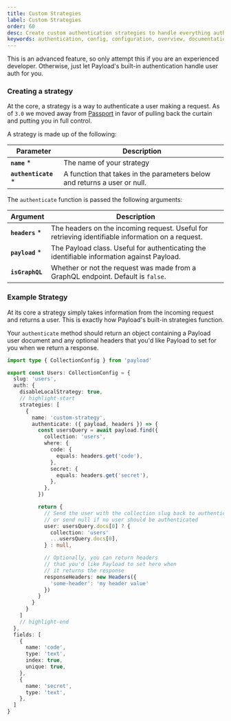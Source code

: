 ```yaml
---
title: Custom Strategies
label: Custom Strategies
order: 60
desc: Create custom authentication strategies to handle everything auth in Payload.
keywords: authentication, config, configuration, overview, documentation, Content Management System, cms, headless, javascript, node, react, nextjs
---
```


<Banner type="warning">
  This is an advanced feature, so only attempt this if you are an experienced developer. Otherwise,
  just let Payload's built-in authentication handle user auth for you.
</Banner>

### Creating a strategy

At the core, a strategy is a way to authenticate a user making a request. As of `3.0` we moved away from [Passport](https://www.passportjs.org) in favor of pulling back the curtain and putting you in full control.

A strategy is made up of the following:

| Parameter             | Description                                                               |
| --------------------- | ------------------------------------------------------------------------- |
| **`name`** \*         | The name of your strategy                                                 |
| **`authenticate`** \* | A function that takes in the parameters below and returns a user or null. |

The `authenticate` function is passed the following arguments:

| Argument         | Description                                                                                       |
| ---------------- | ------------------------------------------------------------------------------------------------- |
| **`headers`** \* | The headers on the incoming request. Useful for retrieving identifiable information on a request. |
| **`payload`** \* | The Payload class. Useful for authenticating the identifiable information against Payload.        |
| **`isGraphQL`**  | Whether or not the request was made from a GraphQL endpoint. Default is `false`.                  |

### Example Strategy

At its core a strategy simply takes information from the incoming request and returns a user. This is exactly how Payload's built-in strategies function.

Your `authenticate` method should return an object containing a Payload user document and any optional headers that you'd like Payload to set for you when we return a response.

```ts
import type { CollectionConfig } from 'payload'

export const Users: CollectionConfig = {
  slug: 'users',
  auth: {
    disableLocalStrategy: true,
    // highlight-start
    strategies: [
      {
        name: 'custom-strategy',
        authenticate: ({ payload, headers }) => {
          const usersQuery = await payload.find({
            collection: 'users',
            where: {
              code: {
                equals: headers.get('code'),
              },
              secret: {
                equals: headers.get('secret'),
              },
            },
          })

          return {
            // Send the user with the collection slug back to authenticate,
            // or send null if no user should be authenticated
            user: usersQuery.docs[0] ? {
              collection: 'users'
              ...usersQuery.docs[0],
            } : null,

            // Optionally, you can return headers
            // that you'd like Payload to set here when
            // it returns the response
            responseHeaders: new Headers({
              'some-header': 'my header value'
            })
          }
        }
      }
    ]
    // highlight-end
  },
  fields: [
    {
      name: 'code',
      type: 'text',
      index: true,
      unique: true,
    },
    {
      name: 'secret',
      type: 'text',
    },
  ]
}
```
